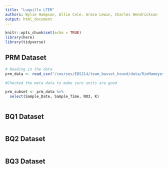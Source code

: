 ```yaml
---
title: "Luquillo LTER"
authors: Wylie Hampson, Allie Cole, Grace Lewin, Charles Hendrickson
output: html_document
---
```


```r
knitr::opts_chunk$set(echo = TRUE)
library(here)
library(tidyverse)
```

## PRM Dataset

```r
# Reading in the data
prm_data <- read_csv("/courses/EDS214/team_basset_hound/data/RioMameyesPuenteRoto.csv", na = "-9999")

#Checked the meta data to make sure units are good 

prm_subset <- prm_data %>% 
  select(Sample_Date, Sample_Time, NO3, K)



```

## BQ1 Dataset

```r

```

## BQ2 Dataset

```r

```

## BQ3 Dataset

```r

```

